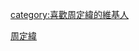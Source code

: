 {{Userbox
  |border-c = #000000
  |border-s = 1
  |id-c     = #FFFFFF
  |id-s     = 12
  |id-fc    = #000000
  |info-c   = #87cefa
  |info-s   = 10
  |info-fc  = #FFFF
  |id       = [[File:2007SamsungRunningFestivalTaipei JudyChou.jpg|45px]]
  |info     = 這個用戶是'''[[周定緯]]'''的歌迷。
}}
<includeonly>[[category:喜歡周定緯的維基人]]</includeonly>
<noinclude>[[Category:藝人用戶框模板|周定緯]]</noinclude>